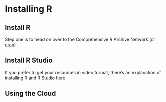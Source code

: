 # Installing R {#install}

## Install R {#install_r}
Step one is to head on over to the Comprehensive R Archive Network (or [cran](https://cran.r-project.org/))


## Install R Studio {#install_rs}
If you prefer to get your resources in video format, there's an explanation of installing R and R Studio [here](https://media.ed.ac.uk/media/R+ConversationsA+Installing+R+and+R+Studio/1_q0mdj8mk/104843251)


## Using the Cloud {#install_rsc}

